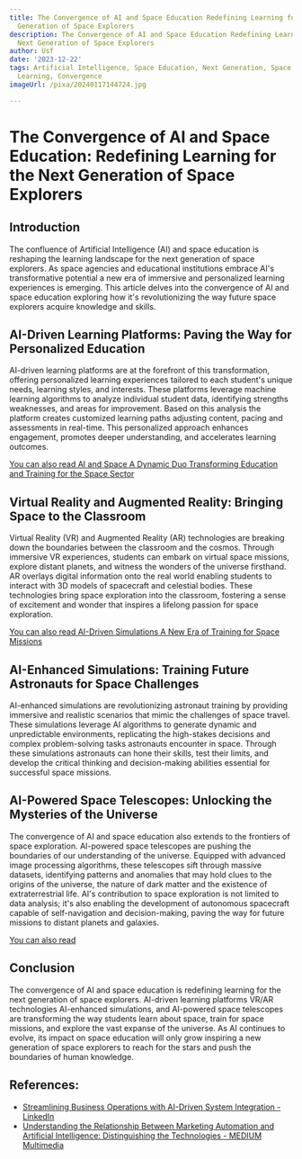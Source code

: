 ```yaml
---
title: The Convergence of AI and Space Education Redefining Learning for the Next
  Generation of Space Explorers
description: The Convergence of AI and Space Education Redefining Learning for the
  Next Generation of Space Explorers
author: Usf
date: '2023-12-22'
tags: Artificial Intelligence, Space Education, Next Generation, Space Explorers,
  Learning, Convergence
imageUrl: /pixa/20240117144724.jpg

---
```

# The Convergence of AI and Space  Education: Redefining Learning for the Next Generation of Space Explorers

## Introduction

The confluence of Artificial Intelligence (AI) and  space education is reshaping the learning landscape for the next generation of space explorers. As space agencies and educational institutions embrace AI's  transformative  potential a new  era of immersive and personalized learning experiences is emerging. This article delves  into the convergence of AI and space education exploring how it's revolutionizing the way future space explorers acquire knowledge and skills.

## AI-Driven Learning Platforms: Paving  the Way for Personalized Education

AI-driven learning  platforms are at the forefront of this transformation, offering personalized learning experiences tailored  to each student's unique needs, learning styles, and interests. These platforms leverage machine learning algorithms to analyze individual  student data, identifying strengths weaknesses, and areas  for improvement.  Based on this analysis the  platform  creates customized learning paths  adjusting content, pacing  and assessments in real-time. This personalized approach enhances engagement, promotes deeper understanding, and accelerates  learning outcomes.

[You can also read AI  and Space A Dynamic Duo Transforming Education and Training  for the Space  Sector](AI%20and%20Space%20A%20Dynamic%20Duo%20Transforming%20Education%20and%20Training%20for%20the%20Space%20Sector)


## Virtual Reality and Augmented Reality: Bringing Space  to the Classroom

Virtual Reality (VR) and Augmented Reality (AR) technologies are breaking down the boundaries between the classroom and the cosmos. Through  immersive VR experiences, students can embark on virtual space missions, explore  distant planets, and witness the wonders of the  universe firsthand.  AR overlays digital information onto the real world enabling students  to  interact with 3D models  of spacecraft and celestial bodies. These technologies bring space exploration into the classroom, fostering a sense of excitement and wonder that inspires a lifelong passion for space exploration.

[You can also read AI-Driven Simulations A New Era of Training for Space Missions](AI-Driven%20Simulations%20A%20New%20Era%20of%20Training%20for%20Space%20Missions)


## AI-Enhanced Simulations: Training Future Astronauts for Space Challenges

AI-enhanced simulations  are  revolutionizing astronaut training by providing immersive and realistic scenarios  that mimic the challenges of space travel. These simulations leverage AI algorithms to generate dynamic and  unpredictable environments, replicating the  high-stakes  decisions and complex problem-solving tasks astronauts encounter in space. Through these simulations astronauts can hone their skills, test  their limits,  and develop the critical thinking and decision-making abilities essential for successful space missions.

## AI-Powered Space Telescopes: Unlocking the Mysteries of the Universe

The convergence  of AI and space education also extends to the frontiers of space  exploration. AI-powered space telescopes are pushing the boundaries of our understanding of the universe. Equipped with advanced  image processing algorithms, these telescopes sift through massive datasets, identifying patterns and anomalies that may hold clues to the origins of the universe, the nature of  dark matter and the existence of extraterrestrial life. AI's contribution to space exploration is not limited  to data  analysis;  it's also enabling the development  of autonomous spacecraft capable of self-navigation and decision-making, paving  the way for future missions to distant  planets and  galaxies.

[You can also read ]()


##  Conclusion

The convergence of AI  and space education is  redefining learning for the next generation of space explorers. AI-driven learning platforms VR/AR  technologies AI-enhanced simulations,  and AI-powered space telescopes are transforming  the way students learn about space, train for space missions, and explore  the vast expanse of the universe. As AI continues to evolve, its impact on space education will only grow inspiring a new generation of space explorers to reach for the stars and push the boundaries of human knowledge.

## References:
- [Streamlining Business Operations with AI-Driven System Integration - LinkedIn](https://www.linkedin.com/pulse/streamlining-business-operations-ai-driven-system-integration-a14lf)
- [Understanding the Relationship Between Marketing Automation and Artificial Intelligence: Distinguishing the Technologies - MEDIUM Multimedia](https://www.mediummultimedia.com/en/marketing-usa/is-marketing-automation-an-ai/)
